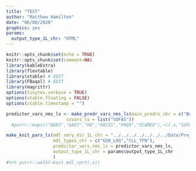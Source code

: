 ```yaml
---
title: "TEST"
author: "Matthew Hamilton"
date: "06/08/2020"
graphics: yes
params:
  output_type_1L_chr: "HTML"
---
```


```r
knitr::opts_chunk$set(echo = TRUE)
knitr::opts_chunk$set(comment=NA)
library(kableExtra)
library(flextable)
library(xtable) # EDIT
library(FBaqol) # EDIT
library(magrittr)
options(tinytex.verbose = TRUE)
options(xtable.floating = FALSE)
options(xtable.timestamp = "")
```

```r
predictor_vars_nms_ls <- make_predr_vars_nms_ls(main_predrs_chr = c("BADS","GAD7","K6","OASIS","PHQ9","SCARED"),
                       covars_ls = list("SOFAS"))
  #purrr::map(c("BADS","GAD7","K6","OASIS","PHQ9","SCARED"),~c(.x,"SOFAS"))
```

```r
make_knit_pars_ls(mdl_smry_dir_1L_chr = "../../../../../../../Data/Project/Utility_Models", # path_to_write_to_1L_chr
                  mdl_types_chr = c("GSN_LOG","CLL_TFN"),
                  predictor_vars_nms_ls = predictor_vars_nms_ls,
                  output_type_1L_chr = params$output_type_1L_chr
                  ) 
#%>% purrr::walk(~knit_mdl_rprt(.x))
```

